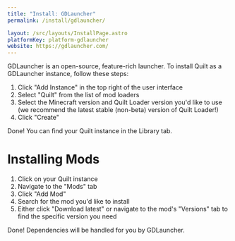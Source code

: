 ```yaml
---
title: "Install: GDLauncher"
permalink: /install/gdlauncher/

layout: /src/layouts/InstallPage.astro
platformKey: platform-gdlauncher
website: https://gdlauncher.com/
---
```



GDLauncher is an open-source, feature-rich launcher. To install Quilt as a GDLauncher instance, follow these steps:

1. Click "Add Instance" in the top right of the user interface
2. Select "Quilt" from the list of mod loaders
3. Select the Minecraft version and Quilt Loader version you'd like to use (we recommend the latest stable (non-beta) version of Quilt Loader!)
4. Click "Create"

Done! You can find your Quilt instance in the Library tab.

# Installing Mods

1. Click on your Quilt instance
2. Navigate to the "Mods" tab
3. Click "Add Mod"
4. Search for the mod you'd like to install
5. Either click "Download latest" or navigate to the mod's "Versions" tab to find the specific version you need

Done! Dependencies will be handled for you by GDLauncher.

